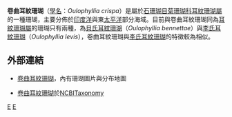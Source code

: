 {{Speciesbox
| taxon = Oulophyllia crispa
| image = Oulophyllia crispa.jpg
| binomial_authority = Lamarck, 1816
}}

'''卷曲耳紋珊瑚'''（[[學名|學名]]：''Oulophyllia crispa''）是屬於[[石珊瑚目|石珊瑚目]][[菊珊瑚科|菊珊瑚科]][[耳紋珊瑚屬|耳紋珊瑚屬]]的一種珊瑚，主要分佈於[[印度洋|印度洋]]與東[[太平洋|太平洋]]部分海域。目前與卷曲耳紋珊瑚同為[[耳紋珊瑚屬|耳紋珊瑚屬]]的珊瑚只有兩種，為[[貝氏耳紋珊瑚|貝氏耳紋珊瑚]]（''Oulophyllia bennettae''）與[[李氏耳紋珊瑚|李氏耳紋珊瑚]]（''Oulophyllia levis''），卷曲耳紋珊瑚與[[李氏耳紋珊瑚|李氏耳紋珊瑚]]的特徵較為相似。

==外部連結==
{{wikispecies|Oulophyllia crispa}}
*{{en icon}}[https://web.archive.org/web/20080418060216/http://www2.aims.gov.au/coralsearch/html/201-300/Species%20pages/283.htm 卷曲耳紋珊瑚]，內有珊瑚圖片與分布地圖
*{{en icon}}[http://www.ncbi.nlm.nih.gov/Taxonomy/Browser/wwwtax.cgi?mode=Info&id=242767&lvl=3&p=has_linkout&lin=f&keep=1&srchmode=1&unlock 卷曲耳紋珊瑚]於[[美國國家生物技術信息中心|NCBI]][http://www.ncbi.nlm.nih.gov/Taxonomy/ Taxonomy]{{Wayback|url=http://www.ncbi.nlm.nih.gov/Taxonomy/ |date=20060206165407 }}
{{Taxonbar|from=Q3936633}}

[[Category:耳紋珊瑚屬|E]]
[[Category:_1816年描述的动物|E]]